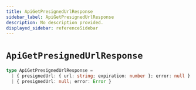 ```yaml
---
title: ApiGetPresignedUrlResponse
sidebar_label: ApiGetPresignedUrlResponse
description: No description provided.
displayed_sidebar: referenceSidebar
---
```


# `ApiGetPresignedUrlResponse`

```ts
type ApiGetPresignedUrlResponse =
  | { presignedUrl: { url: string; expiration: number }; error: null }
  | { presignedUrl: null; error: Error }
```
